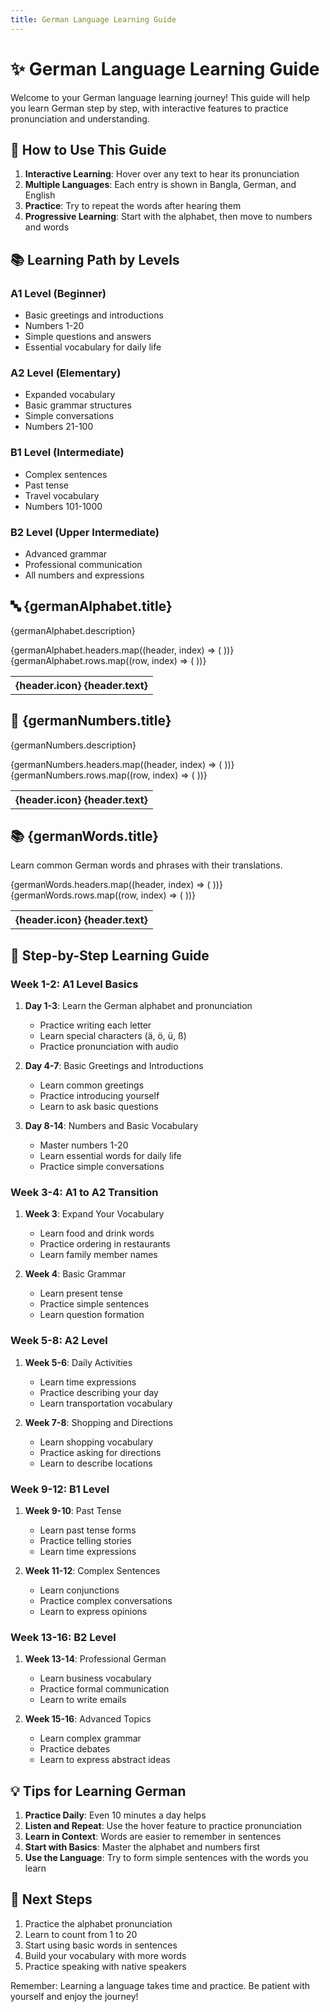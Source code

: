 ```yaml
---
title: German Language Learning Guide
---
```



# ✨ German Language Learning Guide

Welcome to your German language learning journey! This guide will help you learn German step by step, with interactive features to practice pronunciation and understanding.

## 🎯 How to Use This Guide

1. **Interactive Learning**: Hover over any text to hear its pronunciation
2. **Multiple Languages**: Each entry is shown in Bangla, German, and English
3. **Practice**: Try to repeat the words after hearing them
4. **Progressive Learning**: Start with the alphabet, then move to numbers and words

## 📚 Learning Path by Levels

### A1 Level (Beginner)

- Basic greetings and introductions
- Numbers 1-20
- Simple questions and answers
- Essential vocabulary for daily life

### A2 Level (Elementary)

- Expanded vocabulary
- Basic grammar structures
- Simple conversations
- Numbers 21-100

### B1 Level (Intermediate)

- Complex sentences
- Past tense
- Travel vocabulary
- Numbers 101-1000

### B2 Level (Upper Intermediate)

- Advanced grammar
- Professional communication
- All numbers and expressions

## 🔤 {germanAlphabet.title}

{germanAlphabet.description}

<div className="overflow-x-auto">
  <table className="w-full border-collapse">
    <thead>
      <tr>
        {germanAlphabet.headers.map((header, index) => (
          <th key={index} className="border border-gray-300 bg-gray-100 p-2">
            {header.icon} {header.text}
          </th>
        ))}
      </tr>
    </thead>
    <tbody>
      {germanAlphabet.rows.map((row, index) => (
        <tr key={index}>
          <TranslationCell
            word={row.word}
            bangla={row.bangla}
            german={row.german}
            english={row.english}
          />
        </tr>
      ))}
    </tbody>
  </table>
</div>

## 🔢 {germanNumbers.title}

{germanNumbers.description}

<div className="overflow-x-auto">
  <table className="w-full border-collapse">
    <thead>
      <tr>
        {germanNumbers.headers.map((header, index) => (
          <th key={index} className="border border-gray-300 bg-gray-100 p-2">
            {header.icon} {header.text}
          </th>
        ))}
      </tr>
    </thead>
    <tbody>
      {germanNumbers.rows.map((row, index) => (
        <tr key={index}>
          <TranslationCell
            word={row.word}
            bangla={row.bangla}
            german={row.german}
            english={row.english}
          />
        </tr>
      ))}
    </tbody>
  </table>
</div>

## 📚 {germanWords.title}

Learn common German words and phrases with their translations.

<div className="overflow-x-auto">
  <table className="w-full border-collapse">
    <thead>
      <tr>
        {germanWords.headers.map((header, index) => (
          <th key={index} className="border border-gray-300 bg-gray-100 p-2">
            {header.icon} {header.text}
          </th>
        ))}
      </tr>
    </thead>
    <tbody>
      {germanWords.rows.map((row, index) => (
        <tr key={index}>
          <TranslationCell
            word={row.word}
            bangla={row.bangla}
            german={row.german}
            english={row.english}
          />
        </tr>
      ))}
    </tbody>
  </table>
</div>

## 📝 Step-by-Step Learning Guide

### Week 1-2: A1 Level Basics

1. **Day 1-3**: Learn the German alphabet and pronunciation

   - Practice writing each letter
   - Learn special characters (ä, ö, ü, ß)
   - Practice pronunciation with audio

2. **Day 4-7**: Basic Greetings and Introductions

   - Learn common greetings
   - Practice introducing yourself
   - Learn to ask basic questions

3. **Day 8-14**: Numbers and Basic Vocabulary
   - Master numbers 1-20
   - Learn essential words for daily life
   - Practice simple conversations

### Week 3-4: A1 to A2 Transition

1. **Week 3**: Expand Your Vocabulary

   - Learn food and drink words
   - Practice ordering in restaurants
   - Learn family member names

2. **Week 4**: Basic Grammar
   - Learn present tense
   - Practice simple sentences
   - Learn question formation

### Week 5-8: A2 Level

1. **Week 5-6**: Daily Activities

   - Learn time expressions
   - Practice describing your day
   - Learn transportation vocabulary

2. **Week 7-8**: Shopping and Directions
   - Learn shopping vocabulary
   - Practice asking for directions
   - Learn to describe locations

### Week 9-12: B1 Level

1. **Week 9-10**: Past Tense

   - Learn past tense forms
   - Practice telling stories
   - Learn time expressions

2. **Week 11-12**: Complex Sentences
   - Learn conjunctions
   - Practice complex conversations
   - Learn to express opinions

### Week 13-16: B2 Level

1. **Week 13-14**: Professional German

   - Learn business vocabulary
   - Practice formal communication
   - Learn to write emails

2. **Week 15-16**: Advanced Topics
   - Learn complex grammar
   - Practice debates
   - Learn to express abstract ideas

## 💡 Tips for Learning German

1. **Practice Daily**: Even 10 minutes a day helps
2. **Listen and Repeat**: Use the hover feature to practice pronunciation
3. **Learn in Context**: Words are easier to remember in sentences
4. **Start with Basics**: Master the alphabet and numbers first
5. **Use the Language**: Try to form simple sentences with the words you learn

## 🎯 Next Steps

1. Practice the alphabet pronunciation
2. Learn to count from 1 to 20
3. Start using basic words in sentences
4. Build your vocabulary with more words
5. Practice speaking with native speakers

Remember: Learning a language takes time and practice. Be patient with yourself and enjoy the journey!
